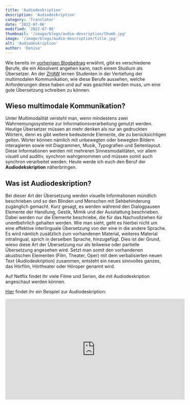 ```yaml
---
title: 'Audiodeskription'
description: 'Audiodeskription'
category: 'Translator'
date: '2022-07-06'
modified: '2022-07-06'
thumbnail: '/image/blogs/audio-description/thumb.jpg'
image: '/image/blogs/audio-description/title.jpg'
alt: 'Audiodeskription'
author: 'Denise'
---
```


Wie bereits im [vorherigen Blogbeitrag](../educational-path-of-a-translator/) erwähnt, gibt es verschiedene Berufe, die ein Absolvent angehen kann, nach einem Studium als Übersetzer. An der [ZHAW](https://www.zhaw.ch) lernen Studenten in der Vertiefung der multimodalen Kommunikation, wie diese Berufe aussehen, welche Anforderungen diese haben und auf was geachtet werden muss, um eine gute Übersetzung schreiben zu können.

## Wieso multimodale Kommunikation?

Unter Multimodalität versteht man, wenn mindestens zwei Wahrnemungssysteme zur Informationsverarbeitung genutzt werden. Heutige Übersetzer müssen an mehr denken als nur an gedruckten Wörtern, denn es gibt weitere bedeutende Elemente, die zu berücksichtigen gelten. Wörter können nämlich mit unbewegten oder bewegten Bildern interagieren sowie mit Diagrammen, Musik, Typografien und Seitenlayout. Diese Informationen werden mit mehreren Sinnesmodalitäten, vor allem visuell und auditiv, synchron wahrgenommen und müssen somit auch synchron verarbeitet werden.
Heute werde ich euch den Beruf der **Audiodekskription** näherbringen.

## Was ist Audiodeskription?
Bei dieser Art der Übersetzung werden visuelle Informationen mündlich beschrieben und so den Blinden und Menschen mit Sehbehinderung zugänglich gemacht. Kurz gesagt, es werden während den Dialogpausen Elemente der Handlung, Gestik, Mimik und der Ausstattung beschrieben. Dabei werden nur die Elemente beschriebe, die für das Nachvollziehen für unentbehrlich gehalten werden.
Wie man sieht, geht es hierbei nicht um eine effektive interlinguale Übersetzung von der eine in die andere Sprache. Es wird nämlich zusätzlich zum vorhandenen Material, weiteres Material intralingual, sprich in derselben Sprache, hinzugefügt. Dies ist der Grund, wieso diese Art der Übersetzung nur als teilweise oder partielle Übersetzung angesehen wird.
Setzt man somit den vorhandenen akustischen Elementen (Film, Theater, Oper) mit dem verbalisierten neuen Text (Audiodeskription) zusammen, entsteht ein neues sinnvolles ganzes, das Hörfilm, Hörtheater oder Höroper genannt wird.

Auf Netflix findet ihr viele Filme und Serien, die mit Audiodeskription angeschaut werden können.

[Hier](https://youtu.be/2ToHFchLMGM) findet ihr ein Beispiel zur Audiodeskription:
<iframe width="560" height="315" style={{display: "block", marginLeft: 'auto', marginRight: 'auto'}} src="https://www.youtube-nocookie.com/embed/2ToHFchLMGM" title="YouTube video player" frameBorder="0" allow="accelerometer; autoplay; clipboard-write; encrypted-media; gyroscope; picture-in-picture" allowFullScreen></iframe>
